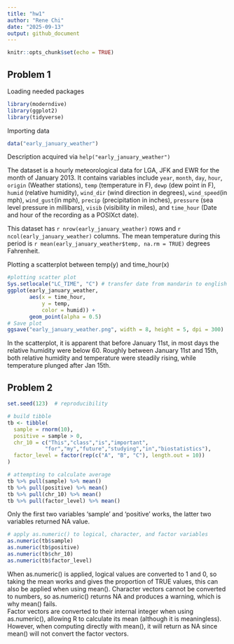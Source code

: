 ```yaml
---
title: "hw1"
author: "Rene Chi"
date: "2025-09-13"
output: github_document
---
```


```r
knitr::opts_chunk$set(echo = TRUE)
```

## Problem 1

Loading needed packages
```r
library(moderndive)
library(ggplot2)
library(tidyverse)
```

Importing data
```r
data("early_january_weather")
```
Description acquired via `help("early_january_weather")`  

The dataset is a hourly meteorological data for LGA, JFK and EWR for the month of January 2013. It contains variables include `year`, `month`, `day`, `hour`, `origin` (Weather stations), `temp` (temperature in F), `dewp` (dew point in F), `humid` (relative humidity), `wind_dir` (wind direction in degrees), `wind_speed`(in mph), `wind_gust`(in mph), `precip` (precipitation in inches), `pressure` (sea level pressure in millibars), `visib` (visibility in miles), and `time_hour` (Date and hour of the recording as a POSIXct date). 

This dataset has `r nrow(early_january_weather)` rows and `r ncol(early_january_weather)` columns. The mean temperature during this period is `r mean(early_january_weather$temp, na.rm = TRUE)` degrees Fahrenheit.

Plotting a scatterplot between temp(y) and time_hour(x)
```r
#plotting scatter plot 
Sys.setlocale("LC_TIME", "C") # transfer date from mandarin to english
ggplot(early_january_weather, 
       aes(x = time_hour, 
           y = temp, 
           color = humid)) +
       geom_point(alpha = 0.5) 
# Save plot
ggsave("early_january_weather.png", width = 8, height = 5, dpi = 300)
```
In the scatterplot, it is apparent that before January 11st, in most days the relative humidity were below 60. Roughly between January 11st and 15th, both relative humidity and temperature were steadily rising, while temperature plunged after Jan 15th.

## Problem 2
```r
set.seed(123)  # reproducibility

# build tibble
tb <- tibble(
  sample = rnorm(10),
  positive = sample > 0,
  chr_10 = c("This","class","is","important",
            "for","my","future","studying","in","biostatistics"),
  factor_level = factor(rep(c("A", "B", "C"), length.out = 10))
)

# attempting to calculate average
tb %>% pull(sample) %>% mean()
tb %>% pull(positive) %>% mean()
tb %>% pull(chr_10) %>% mean()
tb %>% pull(factor_level) %>% mean()
```
Only the first two variables 'sample' and 'positive' works, the latter two variables returned NA value.
```r
# apply as.numeric() to logical, character, and factor variables
as.numeric(tb$sample)
as.numeric(tb$positive)
as.numeric(tb$chr_10)
as.numeric(tb$factor_level)
```
When as.numeric() is applied, logical values are converted to 1 and 0, so taking the mean works and gives the proportion of TRUE values, this can also be applied when using mean(). Character vectors cannot be converted to numbers, so as.numeric() returns NA and produces a warning, which is why mean() fails.   
Factor vectors are converted to their internal integer when using as.numeric(), allowing R to calculate its mean (although it is meaningless). However, when computing directly with mean(), it will return as NA since mean() will not convert the factor vectors.
